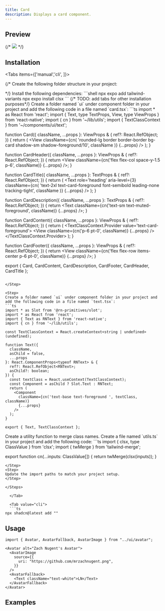 ```yaml
---
title: Card
description: Displays a card component.
---
```




## Preview

{/* ![](./preview/avatar.png) */}

## Installation

<Tabs items={['manual','cli', ]}>
  <Tab value="manual">
   
<Steps>

{/* <Step>
Create the following folder structure in your project:
<Files>
  <Folder name="app" defaultOpen>
    <File name="layout.tsx" />
    <File name="page.tsx" />
  </Folder>
  <Folder name="components" defaultOpen>
  <Folder name="ui" defaultOpen>
  <File name="avatar.tsx" />
  </Folder>
    
  </Folder>
  <Folder name="lib" defaultOpen>
    <File name="utils.ts" />
  </Folder>
  <File name="package.json" />

</Files>
</Step> */}

<Step>
Install the following dependencies:
```shell
npx expo add tailwind-variants
npx expo install clsx
```
{/* TODO: add tabs for other installation purposes*/}

</Step>
<Step>
Create a folder named `ui` under component folder in your project and add the following code in a file named `card.tsx`:
```ts
import * as React from 'react';
import { Text, type TextProps, View, type ViewProps } from 'react-native';
import { cn } from '~/lib/utils';
import { TextClassContext } from '~/components/ui/text';

function Card({
  className,
  ...props
}: ViewProps & {
  ref?: React.RefObject<View>;
}) {
  return (
    <View
      className={cn(
        'rounded-lg border border-border bg-card shadow-sm shadow-foreground/10',
        className
      )}
      {...props}
    />
  );
}

function CardHeader({
  className,
  ...props
}: ViewProps & {
  ref?: React.RefObject<View>;
}) {
  return <View className={cn('flex flex-col space-y-1.5 p-6', className)} {...props} />;
}

function CardTitle({
  className,
  ...props
}: TextProps & {
  ref?: React.RefObject<Text>;
}) {
  return (
    <Text
      role='heading'
      aria-level={3}
      className={cn(
        'text-2xl text-card-foreground font-semibold leading-none tracking-tight',
        className
      )}
      {...props}
    />
  );
}

function CardDescription({
  className,
  ...props
}: TextProps & {
  ref?: React.RefObject<Text>;
}) {
  return <Text className={cn('text-sm text-muted-foreground', className)} {...props} />;
}

function CardContent({
  className,
  ...props
}: ViewProps & {
  ref?: React.RefObject<View>;
}) {
  return (
    <TextClassContext.Provider value='text-card-foreground'>
      <View className={cn('p-6 pt-0', className)} {...props} />
    </TextClassContext.Provider>
  );
}

function CardFooter({
  className,
  ...props
}: ViewProps & {
  ref?: React.RefObject<View>;
}) {
  return <View className={cn('flex flex-row items-center p-6 pt-0', className)} {...props} />;
}

export { Card, CardContent, CardDescription, CardFooter, CardHeader, CardTitle };

```

</Step>

<Step>
Create a folder named `ui` under component folder in your project and add the following code in a file named `text.tsx`:
```ts
import * as Slot from '@rn-primitives/slot';
import * as React from 'react';
import { Text as RNText } from 'react-native';
import { cn } from '~/lib/utils';

const TextClassContext = React.createContext<string | undefined>(undefined);

function Text({
  className,
  asChild = false,
  ...props
}: React.ComponentProps<typeof RNText> & {
  ref?: React.RefObject<RNText>;
  asChild?: boolean;
}) {
  const textClass = React.useContext(TextClassContext);
  const Component = asChild ? Slot.Text : RNText;
  return (
    <Component
      className={cn('text-base text-foreground ', textClass, className)}
      {...props}
    />
  );
}

export { Text, TextClassContext };

```
</Step>


<Step>
Create a utility function to merge class names. 
Create a file named `utils.ts` in your project and add the following code:
```ts
import { clsx, type ClassValue } from 'clsx';
import { twMerge } from 'tailwind-merge';

export function cn(...inputs: ClassValue[]) {
  return twMerge(clsx(inputs));
}
```
</Step>
<Step>
Update the import paths to match your project setup.
</Step>

</Steps>
  
  </Tab>
 
  <Tab value="cli">
  ```ts
npx shadcn@latest add ""
```
  </Tab>

</Tabs>

## Usage

```tsx
import { Avatar, AvatarFallback, AvatarImage } from "../ui/avatar";
```

```tsx
<Avatar alt="Zach Nugent's Avatar">
  <AvatarImage
    source={{
      uri: "https://github.com/mrzachnugent.png",
    }}
  />
  <AvatarFallback>
    <Text className="text-white">LN</Text>
  </AvatarFallback>
</Avatar>
```

## Examples
